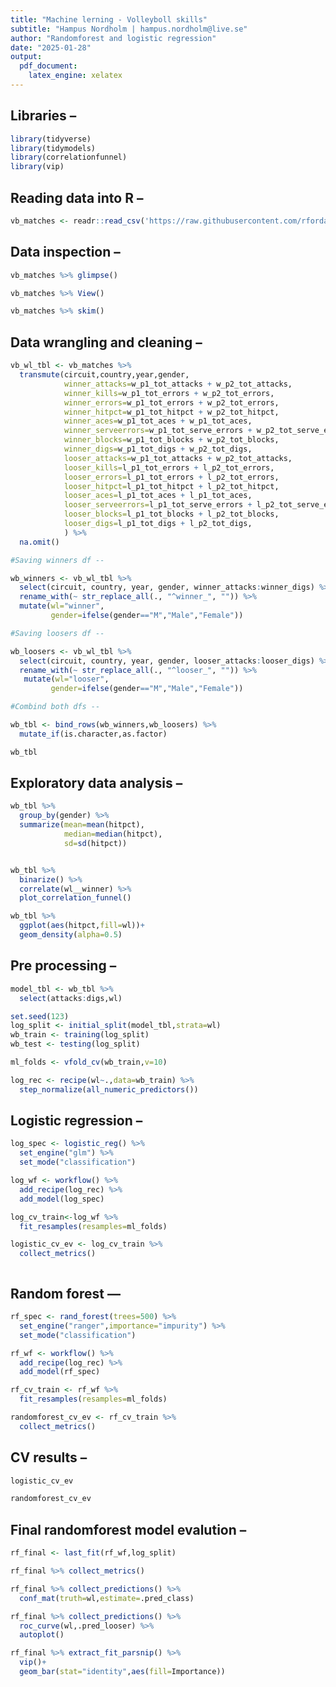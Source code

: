---
title: "Machine lerning - Volleyboll skills"
subtitle: "Hampus Nordholm | hampus.nordholm@live.se"
author: "Randomforest and logistic regression"
date: "2025-01-28"
output:
  pdf_document:
    latex_engine: xelatex
---

## Libraries -- 

```{r,warning=FALSE}
library(tidyverse)
library(tidymodels)
library(correlationfunnel)
library(vip)
```


## Reading data into R -- 

```{r}

vb_matches <- readr::read_csv('https://raw.githubusercontent.com/rfordatascience/tidytuesday/main/data/2020/2020-05-19/vb_matches.csv', guess_max = 76000)
```


## Data inspection -- 


```{r}

vb_matches %>% glimpse()

vb_matches %>% View()

vb_matches %>% skim()

```

## Data wrangling and cleaning -- 

```{r}

vb_wl_tbl <- vb_matches %>% 
  transmute(circuit,country,year,gender,
            winner_attacks=w_p1_tot_attacks + w_p2_tot_attacks,
            winner_kills=w_p1_tot_errors + w_p2_tot_errors,
            winner_errors=w_p1_tot_errors + w_p2_tot_errors,
            winner_hitpct=w_p1_tot_hitpct + w_p2_tot_hitpct,
            winner_aces=w_p1_tot_aces + w_p1_tot_aces,
            winner_serveerrors=w_p1_tot_serve_errors + w_p2_tot_serve_errors,
            winner_blocks=w_p1_tot_blocks + w_p2_tot_blocks,
            winner_digs=w_p1_tot_digs + w_p2_tot_digs,
            looser_attacks=w_p1_tot_attacks + w_p2_tot_attacks,
            looser_kills=l_p1_tot_errors + l_p2_tot_errors,
            looser_errors=l_p1_tot_errors + l_p2_tot_errors,
            looser_hitpct=l_p1_tot_hitpct + l_p2_tot_hitpct,
            looser_aces=l_p1_tot_aces + l_p1_tot_aces,
            looser_serveerrors=l_p1_tot_serve_errors + l_p2_tot_serve_errors,
            looser_blocks=l_p1_tot_blocks + l_p2_tot_blocks,
            looser_digs=l_p1_tot_digs + l_p2_tot_digs,
            ) %>% 
  na.omit()

#Saving winners df -- 

wb_winners <- vb_wl_tbl %>%
  select(circuit, country, year, gender, winner_attacks:winner_digs) %>%
  rename_with(~ str_replace_all(., "^winner_", "")) %>% 
  mutate(wl="winner",
         gender=ifelse(gender=="M","Male","Female"))

#Saving loosers df -- 

wb_loosers <- vb_wl_tbl %>%
  select(circuit, country, year, gender, looser_attacks:looser_digs) %>%
  rename_with(~ str_replace_all(., "^looser_", "")) %>% 
   mutate(wl="looser",
         gender=ifelse(gender=="M","Male","Female"))

#Combind both dfs --

wb_tbl <- bind_rows(wb_winners,wb_loosers) %>% 
  mutate_if(is.character,as.factor)

wb_tbl


```

## Exploratory data analysis --

```{r}

wb_tbl %>% 
  group_by(gender) %>% 
  summarize(mean=mean(hitpct),
            median=median(hitpct),
            sd=sd(hitpct))


wb_tbl %>% 
  binarize() %>% 
  correlate(wl__winner) %>% 
  plot_correlation_funnel()

wb_tbl %>% 
  ggplot(aes(hitpct,fill=wl))+
  geom_density(alpha=0.5)


```

## Pre processing -- 

```{r}
model_tbl <- wb_tbl %>% 
  select(attacks:digs,wl)

set.seed(123)
log_split <- initial_split(model_tbl,strata=wl)
wb_train <- training(log_split)
wb_test <- testing(log_split)

ml_folds <- vfold_cv(wb_train,v=10)

log_rec <- recipe(wl~.,data=wb_train) %>% 
  step_normalize(all_numeric_predictors())


```


## Logistic regression  --
```{r}


log_spec <- logistic_reg() %>% 
  set_engine("glm") %>% 
  set_mode("classification")

log_wf <- workflow() %>% 
  add_recipe(log_rec) %>% 
  add_model(log_spec)

log_cv_train<-log_wf %>% 
  fit_resamples(resamples=ml_folds)

logistic_cv_ev <- log_cv_train %>% 
  collect_metrics()



```

## Random forest ---


```{r}

rf_spec <- rand_forest(trees=500) %>% 
  set_engine("ranger",importance="impurity") %>% 
  set_mode("classification")

rf_wf <- workflow() %>% 
  add_recipe(log_rec) %>% 
  add_model(rf_spec)

rf_cv_train <- rf_wf %>% 
  fit_resamples(resamples=ml_folds)

randomforest_cv_ev <- rf_cv_train %>% 
  collect_metrics()

```

## CV results -- 

```{r}

logistic_cv_ev

randomforest_cv_ev

```

## Final randomforest model evalution -- 


```{r}

rf_final <- last_fit(rf_wf,log_split)

rf_final %>% collect_metrics()

rf_final %>% collect_predictions() %>% 
  conf_mat(truth=wl,estimate=.pred_class)

rf_final %>% collect_predictions() %>% 
  roc_curve(wl,.pred_looser) %>% 
  autoplot()

rf_final %>% extract_fit_parsnip() %>% 
  vip()+
  geom_bar(stat="identity",aes(fill=Importance))

```





